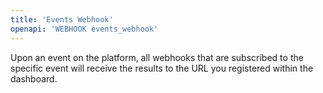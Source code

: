 ```yaml
---
title: 'Events Webhook'
openapi: 'WEBHOOK events_webhook'
---
```


Upon an event on the platform, all webhooks that are subscribed to the specific event will receive the results to the URL you registered within the dashboard.


